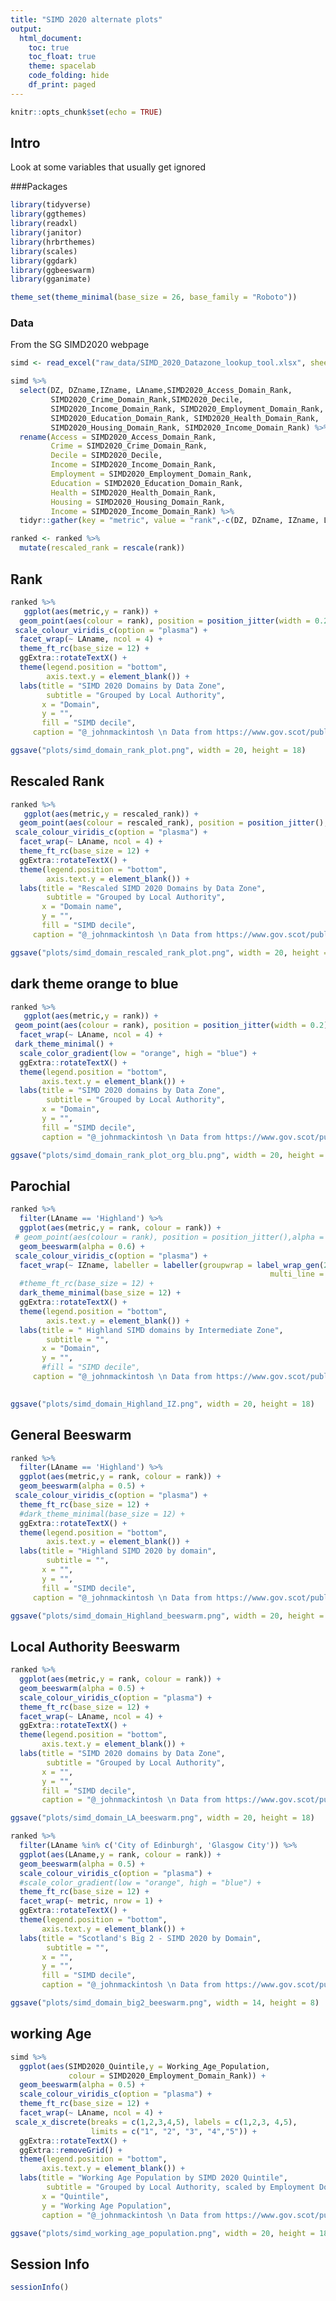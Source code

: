 ```yaml
---
title: "SIMD 2020 alternate plots"
output: 
  html_document:
    toc: true
    toc_float: true
    theme: spacelab
    code_folding: hide
    df_print: paged
---
```


```r
knitr::opts_chunk$set(echo = TRUE)
```

## Intro

Look at some variables that usually get ignored

###Packages

```r
library(tidyverse)
library(ggthemes)
library(readxl)
library(janitor)
library(hrbrthemes)
library(scales)
library(ggdark)
library(ggbeeswarm)
library(gganimate)

theme_set(theme_minimal(base_size = 26, base_family = "Roboto"))
```


### Data

From the SG SIMD2020 webpage

```r
simd <- read_excel("raw_data/SIMD_2020_Datazone_lookup_tool.xlsx", sheet = 3)
```

```r
simd %>% 
  select(DZ, DZname,IZname, LAname,SIMD2020_Access_Domain_Rank,
         SIMD2020_Crime_Domain_Rank,SIMD2020_Decile,
         SIMD2020_Income_Domain_Rank, SIMD2020_Employment_Domain_Rank,
         SIMD2020_Education_Domain_Rank, SIMD2020_Health_Domain_Rank,
         SIMD2020_Housing_Domain_Rank, SIMD2020_Income_Domain_Rank) %>% 
  rename(Access = SIMD2020_Access_Domain_Rank,
         Crime = SIMD2020_Crime_Domain_Rank,
         Decile = SIMD2020_Decile,
         Income = SIMD2020_Income_Domain_Rank, 
         Employment = SIMD2020_Employment_Domain_Rank,
         Education = SIMD2020_Education_Domain_Rank,
         Health = SIMD2020_Health_Domain_Rank,
         Housing = SIMD2020_Housing_Domain_Rank, 
         Income = SIMD2020_Income_Domain_Rank) %>% 
  tidyr::gather(key = "metric", value = "rank",-c(DZ, DZname, IZname, LAname, Decile)) -> ranked

ranked <- ranked %>% 
  mutate(rescaled_rank = rescale(rank))
```


## Rank

```r
ranked %>% 
   ggplot(aes(metric,y = rank)) +
  geom_point(aes(colour = rank), position = position_jitter(width = 0.2),alpha = 0.2) +
 scale_colour_viridis_c(option = "plasma") +
  facet_wrap(~ LAname, ncol = 4) + 
  theme_ft_rc(base_size = 12) +
  ggExtra::rotateTextX() +
  theme(legend.position = "bottom",
        axis.text.y = element_blank()) +
  labs(title = "SIMD 2020 Domains by Data Zone",
        subtitle = "Grouped by Local Authority",
       x = "Domain",
       y = "",
       fill = "SIMD decile", 
     caption = "@_johnmackintosh \n Data from https://www.gov.scot/publications/scottish-index-of-multiple-deprivation-2020-data-zone-look-up/") 

```



```r
ggsave("plots/simd_domain_rank_plot.png", width = 20, height = 18)
```




##  Rescaled Rank

```r
ranked %>% 
   ggplot(aes(metric,y = rescaled_rank)) +
  geom_point(aes(colour = rescaled_rank), position = position_jitter(),alpha = 0.4) +
 scale_colour_viridis_c(option = "plasma") +
  facet_wrap(~ LAname, ncol = 4) + 
  theme_ft_rc(base_size = 12) +
  ggExtra::rotateTextX() +
  theme(legend.position = "bottom",
        axis.text.y = element_blank()) +
  labs(title = "Rescaled SIMD 2020 Domains by Data Zone",
        subtitle = "Grouped by Local Authority",
       x = "Domain name",
       y = "",
       fill = "SIMD decile", 
     caption = "@_johnmackintosh \n Data from https://www.gov.scot/publications/scottish-index-of-multiple-deprivation-2020-data-zone-look-up/") 

```



```r
ggsave("plots/simd_domain_rescaled_rank_plot.png", width = 20, height = 18)
```



## dark theme orange to blue

```r
ranked %>% 
   ggplot(aes(metric,y = rank)) +
 geom_point(aes(colour = rank), position = position_jitter(width = 0.2),alpha = 0.3) +
  facet_wrap(~ LAname, ncol = 4) + 
 dark_theme_minimal() + 
  scale_color_gradient(low = "orange", high = "blue") +
  ggExtra::rotateTextX() +
  theme(legend.position = "bottom",
       axis.text.y = element_blank()) +
  labs(title = "SIMD 2020 domains by Data Zone",
        subtitle = "Grouped by Local Authority",
       x = "Domain",
       y = "",
       fill = "SIMD decile", 
       caption = "@_johnmackintosh \n Data from https://www.gov.scot/publications/scottish-index-of-multiple-deprivation-2020-data-zone-look-up/") 

```


```r
ggsave("plots/simd_domain_rank_plot_org_blu.png", width = 20, height = 18)
```


## Parochial 

```r
ranked %>% 
  filter(LAname == 'Highland') %>% 
  ggplot(aes(metric,y = rank, colour = rank)) +
 # geom_point(aes(colour = rank), position = position_jitter(),alpha = 0.6) +
  geom_beeswarm(alpha = 0.6) +
 scale_colour_viridis_c(option = "plasma") +
  facet_wrap(~ IZname, labeller = labeller(groupwrap = label_wrap_gen(25, 
                                                          multi_line = TRUE))) + 
  #theme_ft_rc(base_size = 12) +
  dark_theme_minimal(base_size = 12) +
  ggExtra::rotateTextX() +
  theme(legend.position = "bottom",
        axis.text.y = element_blank()) +
  labs(title = " Highland SIMD domains by Intermediate Zone",
        subtitle = "",
       x = "Domain",
       y = "",
       #fill = "SIMD decile", 
     caption = "@_johnmackintosh \n Data from https://www.gov.scot/publications/scottish-index-of-multiple-deprivation-2020-data-zone-look-up/") 
  
```

```r
ggsave("plots/simd_domain_Highland_IZ.png", width = 20, height = 18)
```



## General Beeswarm

```r
ranked %>% 
  filter(LAname == 'Highland') %>% 
  ggplot(aes(metric,y = rank, colour = rank)) +
  geom_beeswarm(alpha = 0.5) +
 scale_colour_viridis_c(option = "plasma") +
  theme_ft_rc(base_size = 12) +
  #dark_theme_minimal(base_size = 12) +
  ggExtra::rotateTextX() +
  theme(legend.position = "bottom",
        axis.text.y = element_blank()) +
  labs(title = "Highland SIMD 2020 by domain",
        subtitle = "",
       x = "",
       y = "",
       fill = "SIMD decile", 
     caption = "@_johnmackintosh \n Data from https://www.gov.scot/publications/scottish-index-of-multiple-deprivation-2020-data-zone-look-up/") 
```



```r
ggsave("plots/simd_domain_Highland_beeswarm.png", width = 20, height = 18)

```


## Local Authority Beeswarm
```r
ranked %>% 
  ggplot(aes(metric,y = rank, colour = rank)) +
  geom_beeswarm(alpha = 0.5) + 
  scale_colour_viridis_c(option = "plasma") +
  theme_ft_rc(base_size = 12) +
  facet_wrap(~ LAname, ncol = 4) + 
  ggExtra::rotateTextX() +
  theme(legend.position = "bottom",
       axis.text.y = element_blank()) +
  labs(title = "SIMD 2020 domains by Data Zone",
        subtitle = "Grouped by Local Authority",
       x = "",
       y = "",
       fill = "SIMD decile", 
       caption = "@_johnmackintosh \n Data from https://www.gov.scot/publications/scottish-index-of-multiple-deprivation-2020-data-zone-look-up/") 
```

```r
ggsave("plots/simd_domain_LA_beeswarm.png", width = 20, height = 18)
```



```r
ranked %>% 
  filter(LAname %in% c('City of Edinburgh', 'Glasgow City')) %>% 
  ggplot(aes(LAname,y = rank, colour = rank)) +
  geom_beeswarm(alpha = 0.5) + 
  scale_colour_viridis_c(option = "plasma") +
  #scale_color_gradient(low = "orange", high = "blue") +
  theme_ft_rc(base_size = 12) +
  facet_wrap(~ metric, nrow = 1) + 
  ggExtra::rotateTextX() +
  theme(legend.position = "bottom",
       axis.text.y = element_blank()) +
  labs(title = "Scotland's Big 2 - SIMD 2020 by Domain",
        subtitle = "",
       x = "",
       y = "",
       fill = "SIMD decile", 
       caption = "@_johnmackintosh \n Data from https://www.gov.scot/publications/scottish-index-of-multiple-deprivation-2020-data-zone-look-up/") 
```


```r
ggsave("plots/simd_domain_big2_beeswarm.png", width = 14, height = 8)
```




## working Age

```r
simd %>% 
  ggplot(aes(SIMD2020_Quintile,y = Working_Age_Population, 
             colour = SIMD2020_Employment_Domain_Rank)) +
  geom_beeswarm(alpha = 0.5) + 
  scale_colour_viridis_c(option = "plasma") +
  theme_ft_rc(base_size = 12) +
  facet_wrap(~ LAname, ncol = 4) + 
 scale_x_discrete(breaks = c(1,2,3,4,5), labels = c(1,2,3, 4,5), 
                  limits = c("1", "2", "3", "4","5")) +
  ggExtra::rotateTextX() +
  ggExtra::removeGrid() +
  theme(legend.position = "bottom",
       axis.text.y = element_blank()) +
  labs(title = "Working Age Population by SIMD 2020 Quintile",
        subtitle = "Grouped by Local Authority, scaled by Employment Domain Rank",
       x = "Quintile",
       y = "Working Age Population",
       caption = "@_johnmackintosh \n Data from https://www.gov.scot/publications/scottish-index-of-multiple-deprivation-2020-data-zone-look-up/") 
```


```r
ggsave("plots/simd_working_age_population.png", width = 20, height = 18)
```



## Session Info

```r
sessionInfo()
```

